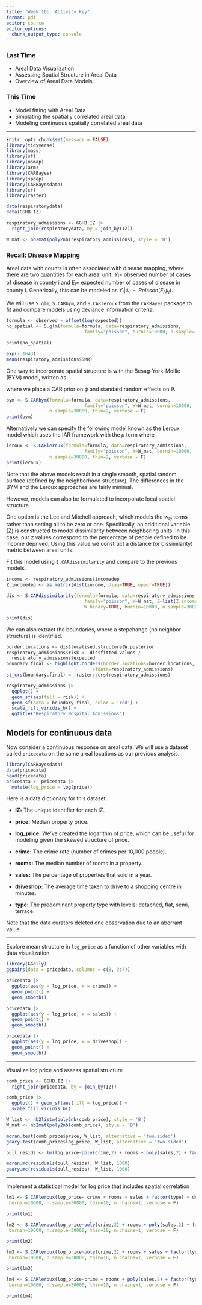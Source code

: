 ```yaml
---
title: "Week 16b: Activity Key"
format: pdf
editor: source
editor_options: 
  chunk_output_type: console
---
```


### Last Time

- Areal Data Visualization
- Assessing Spatial Structure in Areal Data
- Overview of Areal Data Models

### This Time

- Model fitting with Areal Data
- Simulating the spatially correlated areal data
- Modeling continuous spatially correlated areal data

---

```r
knitr::opts_chunk$set(message = FALSE)
library(tidyverse)
library(maps)
library(sf)
library(usmap)
library(arm)
library(CARBayes)
library(spdep)
library(CARBayesdata)
library(sf)
library(raster)

data(respiratorydata)
data(GGHB.IZ)

respiratory_admissions <- GGHB.IZ |> 
  right_join(respiratorydata, by = join_by(IZ))

W_mat <- nb2mat(poly2nb(respiratory_admissions), style = 'B')

```


### Recall: Disease Mapping

Areal data with counts is often associated with disease mapping, where there are two quantities for each areal unit:
$Y_i =$  observed number of cases of disease in county i and $E_i =$ expected number of cases of disease in county i. Generically, this can be modeled as $Y_i | \psi_i \sim Poisson(E_i \psi_i)$.


We will use `S.glm`, `S.CARbym`, and `S.CARleroux` from the `CARBayes` package to fit and compare models using deviance information criteria.

```r
formula <- observed ~ offset(log(expected))
no_spatial <- S.glm(formula=formula, data=respiratory_admissions,
                             family="poisson", burnin=10000, n.sample=30000,thin=2, verbose = F)

print(no_spatial)

exp(-.1643)
mean(respiratory_admissions$SMR)
```

One way to incorporate spatial structure is with the  Besag-York-Mollie (BYM) model, written as

\begin{eqnarray*}
Y_i | \psi_i &\sim& Poisson(E_i \psi_i)\\
log(\psi_i) &=& \boldsymbol{x_i^T}\boldsymbol{\beta} + \theta_i + \phi_i
\end{eqnarray*}

where we place a CAR prior on $\phi$ and standard random effects on $\theta$. 


\begin{eqnarray*}
\phi_k | \phi_{-k}, W, \tau &\sim& N( \frac{\sum_{i=1}^k w_{ki} \phi_i}{\sum_{i=1}^k w_{ki}}, \frac{\tau^2}{\sum_{i=1}^k w_{ki}})\\
\theta_k &\sim& N(0, \sigma^2)
\end{eqnarray*}

```r

bym <- S.CARbym(formula=formula, data=respiratory_admissions,
                             family="poisson", W=W_mat, burnin=10000,
                n.sample=30000, thin=2, verbose = F)
print(bym)
```



Alternatively we can specify the following model known as the Leroux model which uses the IAR framework with the $\rho$ term where

\begin{eqnarray*}
Y_i | \psi_i &\sim& Poisson(E_i \psi_i)\\
log(\psi_i) &=& \boldsymbol{x_i^T}\boldsymbol{\beta} + \phi_i \\
\phi_k | \phi_{-k}, W, \tau &\sim& N( \frac{ \rho \sum_{i=1}^k w_{ki} \phi_i}{\rho \sum_{i=1}^k w_{ki} + 1 - \rho}, \frac{\tau^2}{\rho \sum_{i=1}^k w_{ki} + 1 - \rho})
\end{eqnarray*}


```r
leroux <- S.CARleroux(formula=formula, data=respiratory_admissions,
                             family="poisson", W=W_mat, burnin=10000,
                n.sample=30000, thin=2, verbose = F)
print(leroux)
```

Note that the above models result in a single smooth, spatial random surface (defined by the neighborhood structure). The differences in the BYM and the Leroux approaches are fairly minimal.

However, models can also be formulated to incorporate local spatial structure.

One option is the Lee and Mitchell approach, which models the $w_{kj}$ terms rather than setting all to be zero or one. Specifically, an additional variable (Z) is constructed to model dissimilarity between neighboring units. In this case, our z values correspond to the percentage of people defined to be income deprived. Using this value we construct a distance (or dissimilarity) metric between areal units.

Fit this model using `S.CARdissimilarity` and compare to the previous models.

```r

income <- respiratory_admissions$incomedep
Z.incomedep <- as.matrix(dist(income, diag=TRUE, upper=TRUE))

dis <- S.CARdissimilarity(formula=formula, data=respiratory_admissions,
                             family="poisson", W=W_mat, Z=list(Z.incomedep=Z.incomedep), verbose = F,
                             W.binary=TRUE, burnin=10000, n.sample=30000, thin=2)

print(dis)
```


We can also extract the boundaries, where a stepchange (no neighbor structure) is identified.

```r
border.locations <- dis$localised.structure$W.posterior
respiratory_admissions$risk <- dis$fitted.values /
  respiratory_admissions$expected
boundary.final <- highlight.borders(border.locations=border.locations,
                                sfdata=respiratory_admissions)
st_crs(boundary.final) <- raster::crs(respiratory_admissions)

respiratory_admissions |>
  ggplot() +
  geom_sf(aes(fill = risk)) +
  geom_sf(data = boundary.final, color = 'red') +
  scale_fill_viridis_b() +
  ggtitle('Respiratory Hospital Admissions')

```


## Models for continuous data

Now consider a continuous response on areal data. We will use a dataset called `pricedata` on the same areal locations as our previous analysis.

 
```r
library(CARBayesdata)
data(pricedata)
head(pricedata)
pricedata <- pricedata |>
  mutate(log_price = log(price))
```

Here is a data dictionary for this dataset:
 
- __IZ:__ The unique identifier for each IZ.

- __price:__ Median property price.

- __log_price:__ We've created the logarithm of price, which can be useful for modeling given the skewed structure of price.

- __crime:__ The crime rate (number of crimes per 10,000 people).

- __rooms:__ The median number of rooms in a property.

- __sales:__ The percentage of properties that sold in a year.

- __driveshop:__ The average time taken to drive to a shopping centre in minutes.

- __type:__ The predominant property type with levels: detached, flat, semi, terrace. 

Note that the data curators deleted one observation due to an aberrant value.

---

Explore mean structure in `log_price` as a function of other variables with data visualization.

```r
library(GGally)
ggpairs(data = pricedata, columns = c(8, 3:7))

pricedata |>
  ggplot(aes(y = log_price, x = crime)) +
  geom_point() +
  geom_smooth()

pricedata |>
  ggplot(aes(y = log_price, x = sales)) +
  geom_point() +
  geom_smooth()

pricedata |>
  ggplot(aes(y = log_price, x = driveshop)) +
  geom_point() +
  geom_smooth()
```

---

Visualize log price and assess spatial structure

```r
comb_price <- GGHB.IZ |> 
  right_join(pricedata, by = join_by(IZ))

comb_price |>
  ggplot() + geom_sf(aes(fill = log_price)) +
  scale_fill_viridis_b()

W_list <- nb2listw(poly2nb(comb_price), style = 'B')
W_mat <- nb2mat(poly2nb(comb_price), style = 'B')

moran.test(comb_price$price, W_list, alternative = 'two.sided')
geary.test(comb_price$log_price, W_list, alternative = 'two.sided')

pull_resids <- lm(log_price~poly(crime,2) + rooms + poly(sales,2) + factor(type) + driveshop, data = comb_price)

moran.mc(residuals(pull_resids), W_list, 1000)
geary.mc(residuals(pull_resids), W_list, 1000)

```

---

Implement a statistical model for log price that includes spatial correlation

```r
lm1 <- S.CARleroux(log_price~ crime + rooms + sales + factor(type) + driveshop, data=comb_price, family="gaussian", W=W_mat,
 burnin=10000, n.sample=30000, thin=10, n.chains=1, verbose = F)

print(lm1)

lm2 <- S.CARleroux(log_price~poly(crime,2) + rooms + poly(sales,2) + factor(type) + driveshop, data=comb_price, family="gaussian", W=W_mat,
 burnin=10000, n.sample=30000, thin=10, n.chains=1, verbose = F)

print(lm2)

lm3 <- S.CARleroux(log_price~poly(crime,2) + rooms + sales + factor(type) + driveshop, data=comb_price, family="gaussian", W=W_mat,
 burnin=10000, n.sample=30000, thin=10, n.chains=1, verbose = F)

print(lm3)

lm4 <- S.CARleroux(log_price~crime + rooms + poly(sales,2) + factor(type) + driveshop, data=comb_price, family="gaussian", W=W_mat,
 burnin=10000, n.sample=30000, thin=10, n.chains=1, verbose = F)

print(lm4)

```

